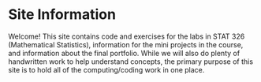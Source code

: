 # Site Information {.unnumbered}

Welcome! This site contains code and exercises for the labs in STAT 326 (Mathematical Statistics), information for the mini projects in the course, and information about the final portfolio. While we will also do plenty of handwritten work to help understand concepts, the primary purpose of this site is to hold all of the computing/coding work in one place.
